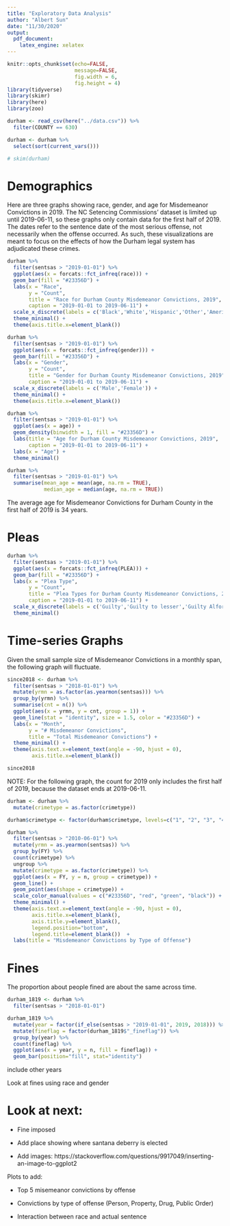 ```yaml
---
title: "Exploratory Data Analysis"
author: "Albert Sun"
date: "11/30/2020"
output: 
  pdf_document:
    latex_engine: xelatex
---
```

```r
knitr::opts_chunk$set(echo=FALSE, 
                      message=FALSE,
                      fig.width = 6, 
                      fig.height = 4)
library(tidyverse)
library(skimr)
library(here)
library(zoo)
```

```r
durham <- read_csv(here("../data.csv")) %>% 
  filter(COUNTY == 630)
```

```r
durham <- durham %>% 
  select(sort(current_vars())) 
```

```r
# skim(durham)
```
 
# Demographics

Here are three graphs showing race, gender, and age for Misdemeanor Convictions in 2019. The NC Setencing Commissions' dataset is limited up until 2019-06-11, so these graphs only contain data for the first half of 2019. The dates refer to the sentence date of the most serious offense, not necessarily when the offense occurred. As such, these visualizations are meant to focus on the effects of how the Durham legal system has adjudicated these crimes. 

```r
durham %>%
  filter(sentsas > "2019-01-01") %>%
  ggplot(aes(x = forcats::fct_infreq(race))) + 
  geom_bar(fill = "#23356D") + 
  labs(x = "Race",
       y = "Count",
       title = "Race for Durham County Misdemeanor Convictions, 2019",
       caption = "2019-01-01 to 2019-06-11") + 
  scale_x_discrete(labels = c('Black','White','Hispanic','Other','American Indian','Unknown','Asian')) + 
  theme_minimal() +
  theme(axis.title.x=element_blank())
```

```r
durham %>%
  filter(sentsas > "2019-01-01") %>%
  ggplot(aes(x = forcats::fct_infreq(gender))) + 
  geom_bar(fill = "#23356D") + 
  labs(x = "Gender",
       y = "Count",
       title = "Gender for Durham County Misdemeanor Convictions, 2019",
       caption = "2019-01-01 to 2019-06-11") + 
  scale_x_discrete(labels = c('Male','Female')) + 
  theme_minimal() +
  theme(axis.title.x=element_blank())
```

```r
durham %>%
  filter(sentsas > "2019-01-01") %>%
  ggplot(aes(x = age)) + 
  geom_density(binwidth = 1, fill = "#23356D") +
  labs(title = "Age for Durham County Misdemeanor Convictions, 2019",
       caption = "2019-01-01 to 2019-06-11") + 
  labs(x = "Age") +
  theme_minimal()
```

```r
durham %>%
  filter(sentsas > "2019-01-01") %>%
  summarise(mean_age = mean(age, na.rm = TRUE),
            median_age = median(age, na.rm = TRUE))
```

The average age for Misdemeanor Convictions for Durham County in the first half of 2019 is 34 years.

# Pleas

```r
durham %>%
  filter(sentsas > "2019-01-01") %>%
  ggplot(aes(x = forcats::fct_infreq(PLEA))) + 
  geom_bar(fill = "#23356D") + 
  labs(x = "Plea Type",
       y = "Count",
       title = "Plea Types for Durham County Misdemeanor Convictions, 2019",
       caption = "2019-01-01 to 2019-06-11") + 
  scale_x_discrete(labels = c('Guilty','Guilty to lesser','Guilty Alford','No Contest','Not Guilty')) + 
  theme_minimal()
```

# Time-series Graphs

Given the small sample size of Misdemeanor Convictions in a monthly span, the following graph will fluctuate.

```r
since2018 <- durham %>%
  filter(sentsas > "2018-01-01") %>%
  mutate(yrmn = as.factor(as.yearmon(sentsas))) %>%
  group_by(yrmn) %>%
  summarise(cnt = n()) %>%
  ggplot(aes(x = yrmn, y = cnt, group = 1)) +
  geom_line(stat = "identity", size = 1.5, color = "#23356D") +
  labs(x = "Month",
       y = "# Misdemeanor Convictions",
       title = "Total Misdemeanor Convictions") + 
  theme_minimal() + 
  theme(axis.text.x=element_text(angle = -90, hjust = 0), 
        axis.title.x=element_blank())

since2018
```

NOTE: For the following graph, the count for 2019 only includes the first half of 2019, because the dataset ends at 2019-06-11.

```r
durham <- durham %>% 
  mutate(crimetype = as.factor(crimetype)) 

durham$crimetype <- factor(durham$crimetype, levels=c("1", "2", "3", "4"), labels=c("Person", "Property", "Drug (Non Trafficking)", "Other"))

durham %>%
  filter(sentsas > "2010-06-01") %>%
  mutate(yrmn = as.yearmon(sentsas)) %>%
  group_by(FY) %>%
  count(crimetype) %>%
  ungroup %>%
  mutate(crimetype = as.factor(crimetype)) %>%
  ggplot(aes(x = FY, y = n, group = crimetype)) + 
  geom_line() +
  geom_point(aes(shape = crimetype)) + 
  scale_color_manual(values = c("#23356D", "red", "green", "black")) +
  theme_minimal() + 
  theme(axis.text.x=element_text(angle = -90, hjust = 0),
        axis.title.x=element_blank(),
        axis.title.y=element_blank(),
        legend.position="bottom",
        legend.title=element_blank())  +
  labs(title = "Misdemeanor Convictions by Type of Offense") 
```

# Fines

The proportion about people fined are about the same across time.

```r
durham_1819 <- durham %>%
  filter(sentsas > "2018-01-01")

durham_1819 %>%
  mutate(year = factor(if_else(sentsas > "2019-01-01", 2019, 2018))) %>%
  mutate(fineflag = factor(durham_1819$"_fineflag")) %>%
  group_by(year) %>%
  count(fineflag) %>%
  ggplot(aes(x = year, y = n, fill = fineflag)) + 
  geom_bar(position="fill", stat="identity") 
```

include other years

Look at fines using race and gender

# Look at next:

+ Fine imposed

+ Add place showing where santana deberry is elected

+ Add images: https://stackoverflow.com/questions/9917049/inserting-an-image-to-ggplot2

Plots to add: 

+ Top 5 misemeanor convictions by offense

+ Convictions by type of offense (Person, Property, Drug, Public Order)

+ Interaction between race and actual sentence